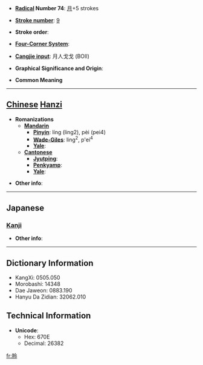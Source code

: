 * '''[[Wiktionary:Chinese radical index| Radical]] Number 74''': [[Wiktionary:Chinese radical index 月|月]]+5 strokes

* '''[[Wiktionary:Chinese total strokes index|Stroke number]]''': [[Wiktionary:Chinese total strokes index 9|9]]

* '''Stroke order''': 

* '''[[Wiktionary:Chinese four corner index|Four-Corner System]]''': 

* '''[[Wiktionary:Chinese Cangjie index|Cangjie input]]''': 月人戈戈 (BOII)

* '''Graphical Significance and Origin''': 

* '''Common Meaning'''

----

== [[Chinese]] [[Hanzi]] ==

* '''Romanizations'''
** '''[[Mandarin]]'''
*** '''[[Pinyin]]''': líng (ling2), pèi (pei4)
*** '''[[Wade-Giles]]''': ling<sup>2</sup>, p'ei<sup>4</sup>
*** '''[[Yale]]''': 
** '''[[Cantonese]]'''
*** '''[[Jyutping]]''':
*** '''[[Penkyamp]]''': 
*** '''[[Yale]]''': 

* '''Other info''': 

----

==Japanese==
===[[Kanji]]===
{{kanji|on readings=[[れい]] (rei), [[りょう]] (ryō)|kun readings=[[つきのうしいにかり]] (tsukinoushiinikari)}}

* '''Other info''':  

----

== Dictionary Information ==

* KangXi: 0505.050
* Morobashi: 14348
* Dae Jaweon: 0883.190
* Hanyu Da Zidian: 32062.010

== Technical Information ==

* '''Unicode''':
** Hex: 670E
** Decimal: 26382

[[fr:朎]]